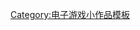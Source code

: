 {{asbox
| image     = Gamepad.svg
| pix       = 32
| subject   = [[动作游戏]]
| qualifier = 
| category  = 动作游戏小作品
| name      = Template:Action-videogame-stub
}}<noinclude>
[[Category:电子游戏小作品模板]]
</noinclude>